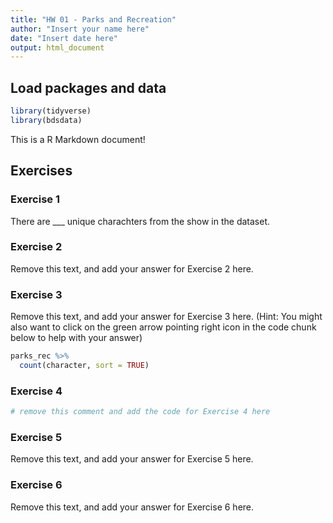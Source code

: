 ```yaml
---
title: "HW 01 - Parks and Recreation"
author: "Insert your name here"
date: "Insert date here"
output: html_document
---
```


## Load packages and data

```r
library(tidyverse)
library(bdsdata)
```

This is a R Markdown document!

## Exercises

### Exercise 1

There are \_\_\_ unique charachters from the show in the dataset.

### Exercise 2

Remove this text, and add your answer for Exercise 2 here.

### Exercise 3

Remove this text, and add your answer for Exercise 3 here. (Hint: You might also want to click on the green arrow pointing right icon in the code chunk below to help with your answer)

```r
parks_rec %>%
  count(character, sort = TRUE)
```

### Exercise 4

```r
# remove this comment and add the code for Exercise 4 here
```

### Exercise 5

Remove this text, and add your answer for Exercise 5 here.

### Exercise 6

Remove this text, and add your answer for Exercise 6 here.
